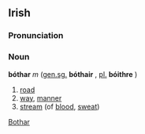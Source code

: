 ==Irish==
===Pronunciation===
{{IPA|[&#712;bo&#720;h&#601;r]}}
===Noun===
'''bóthar''' ''m'' ([[genitive|gen.]][[singular|sg.]] '''bóthair''' {{IPA|[&#712;bo&#720;h&#601;r&#690;]}}, [[plural|pl.]] '''bóithre''' {{IPA|[&#712;bo&#720;r&#690;&#601;]}})
#[[road]]
#[[way]], [[manner]]
#[[stream]] (of [[blood]], [[sweat]])

[[Category:Irish language|Bothar]]
